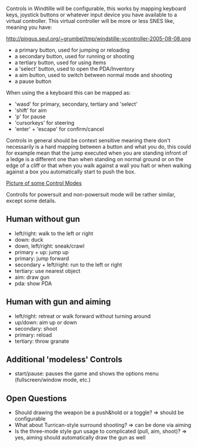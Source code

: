 Controls in Windtille will be configurable, this works by mapping keyboard keys, joystick buttons or whatever input device you have available to a virtual controller. This virtual controller will be more or less SNES like, meaning you have:

http://pingus.seul.org/~grumbel/tmp/windstille-vcontroller-2005-08-08.png

* a primary button, used for jumping or reloading
* a secondary button, used for running or shooting
* a tertiary button, used for using items
* a 'select' button, used to open the PDA/Inventory
* a aim button, used to switch between normal mode and shooting
* a pause button

When using the a keyboard this can be mapped as:

* 'wasd' for primary, secondary, tertiary and 'select'
* 'shift' for aim
* 'p' for pause
* 'cursorkeys' for steering
* 'enter' + 'escape' for confirm/cancel

Controls in general should be context sensitive meaning there don't necessarily is a hard mapping between a button and what you do, this could for example mean that the jump executed when you are standing infront of a ledge is a different one than when standing on normal ground or on the edge of a cliff or that when you walk against a wall you halt or when walking against a box you automatically start to push the box.

[[http://pingus.seul.org/~grumbel/tmp/windstille-control-scheme.jpg|Picture of some Control Modes]]

Controlls for powersuit and non-powersuit mode will be rather similar, except some details.

== Human without gun ==

* left/right: walk to the left or right
* down: duck
* down, left/right: sneak/crawl
* primary + up: jump up
* primary: jump forward
* secondary + left/right: run to the left or right
* tertiary: use nearest object
* aim: draw gun
* pda: show PDA

== Human with gun and aiming ==

* left/right: retreat or walk forward without turning around
* up/down: aim up or down
* secondary: shoot
* primary: reload
* tertiary: throw granate

== Additional 'modeless' Controls ==

* start/pause: pauses the game and shows the options menu (fullscreen/window mode, etc.)

== Open Questions ==

* Should drawing the weapon be a push&hold or a toggle? => should be configurable
* What about Turrican-style surround shooting? => can be done via aiming
* Is the three-mode style gun usage to complicated (pull, aim, shoot)? => yes, aiming should automatically draw the gun as well